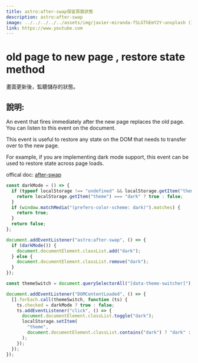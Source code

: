 ```yaml
---
title: astro:after-swap保留頁面狀態
description: astro:after-swap
image: ../../../../../assets/img/javier-miranda-fSLGThEmY2Y-unsplash (1).jpg
link: https://www.youtube.com
---
```


# old page to new page , restore state method

畫面更新後，監聽儲存的狀態。

## 說明:

An event that fires immediately after the new page replaces the old page. You can listen to this event on the document.

This event is useful to restore any state on the DOM that needs to transfer over to the new page.

For example, if you are implementing dark mode support, this event can be used to restore state across page loads.

offical doc:
[after-swap](https://docs.astro.build/en/guides/view-transitions/#astroafter-swap)

```js
const darkMode = () => {
  if (typeof localStorage !== "undefined" && localStorage.getItem("theme")) {
    return localStorage.getItem("theme") === "dark" ? true : false;
  }
  if (window.matchMedia("(prefers-color-scheme: dark)").matches) {
    return true;
  }
  return false;
};

document.addEventListener("astro:after-swap", () => {
  if (darkMode()) {
    document.documentElement.classList.add("dark");
  } else {
    document.documentElement.classList.remove("dark");
  }
});

const themeSwitch = document.querySelectorAll("[data-theme-switcher]");

document.addEventListener("DOMContentLoaded", () => {
  [].forEach.call(themeSwitch, function (ts) {
    ts.checked = darkMode ? true : false;
    ts.addEventListener("click", () => {
      document.documentElement.classList.toggle("dark");
      localStorage.setItem(
        "theme",
        document.documentElement.classList.contains("dark") ? "dark" : "light",
      );
    });
  });
});
```

